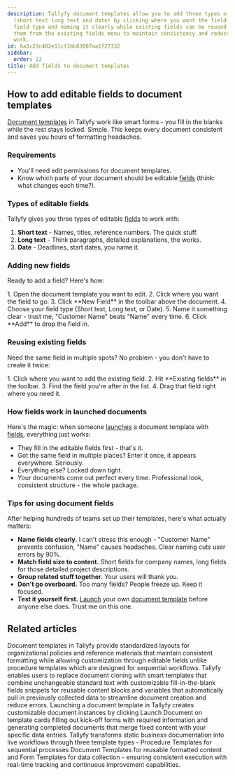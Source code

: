 ```yaml
---
description: Tallyfy document templates allow you to add three types of editable fields
  (short text long text and date) by clicking where you want the field selecting the
  field type and naming it clearly while existing fields can be reused by dragging
  them from the existing fields menu to maintain consistency and reduce formatting
  work.
id: 6a3c23c402e11cf3bb83007aa1f27332
sidebar:
  order: 22
title: Add fields to document templates
---
```



## How to add editable fields to document templates

[Document templates](/products/pro/documenting/documents/) in Tallyfy work like smart forms - you fill in the blanks while the rest stays locked. Simple. This keeps every document consistent and saves you hours of formatting headaches.

### Requirements
- You'll need edit permissions for document templates.
- Know which parts of your document should be editable [fields](/products/pro/tracking-and-tasks/tasks/what-are-form-fields-in-tallyfy/) (think: what changes each time?).

### Types of editable fields

Tallyfy gives you three types of editable [fields](/products/pro/tracking-and-tasks/tasks/what-are-form-fields-in-tallyfy/) to work with:

1. **Short text** - Names, titles, reference numbers. The quick stuff.
2. **Long text** - Think paragraphs, detailed explanations, the works.
3. **Date** - Deadlines, start dates, you name it.

### Adding new fields

Ready to add a field? Here's how:

<Steps>
1. Open the document template you want to edit.
2. Click where you want the field to go.
3. Click **New Field** in the toolbar above the document.
4. Choose your field type (Short text, Long text, or Date).
5. Name it something clear - trust me, "Customer Name" beats "Name" every time.
6. Click **Add** to drop the field in.
</Steps>

### Reusing existing fields

Need the same field in multiple spots? No problem - you don't have to create it twice:

<Steps>
1. Click where you want to add the existing field.
2. Hit **Existing fields** in the toolbar.
3. Find the field you're after in the list.
4. Drag that field right where you need it.
</Steps>

### How fields work in launched documents

Here's the magic: when someone [launches](/products/pro/launching/) a document template with [fields](/products/pro/tracking-and-tasks/tasks/what-are-form-fields-in-tallyfy/), everything just works:
- They fill in the editable fields first - that's it.
- Got the same field in multiple places? Enter it once, it appears everywhere. Seriously.
- Everything else? Locked down tight.
- Your documents come out perfect every time. Professional look, consistent structure - the whole package.

### Tips for using document fields

After helping hundreds of teams set up their templates, here's what actually matters:

- **Name fields clearly.** I can't stress this enough - "Customer Name" prevents confusion, "Name" causes headaches. Clear naming cuts user errors by 90%.
- **Match field size to content.** Short fields for company names, long fields for those detailed project descriptions.
- **Group related stuff together.** Your users will thank you.
- **Don't go overboard.** Too many fields? People freeze up. Keep it focused.
- **Test it yourself first.** [Launch](/products/pro/launching/) your own [document template](/products/pro/documenting/documents/) before anyone else does. Trust me on this one.


## Related articles
<CardGrid>
<LinkTitleCard header="<b>Documenting > Documents</b>" href="/products/pro/documenting/documents/" > Document templates in Tallyfy provide standardized layouts for organizational policies and reference materials that maintain consistent formatting while allowing customization through editable fields unlike procedure templates which are designed for sequential workflows. </LinkTitleCard>
<LinkTitleCard header="<b>Features > Fill in the blanks</b>" href="/products/pro/tutorials/features/fill-in-the-blanks/" > Tallyfy enables users to replace document cloning with smart templates that combine unchangeable standard text with customizable fill-in-the-blank fields snippets for reusable content blocks and variables that automatically pull in previously collected data to streamline document creation and reduce errors. </LinkTitleCard>
<LinkTitleCard header="<b>Documents > Launch and use document templates</b>" href="/products/pro/documenting/documents/how-to-launch-and-use-document-templates/" > Launching a document template in Tallyfy creates customizable document instances by clicking Launch Document on template cards filling out kick-off forms with required information and generating completed documents that merge fixed content with your specific data entries. </LinkTitleCard>
<LinkTitleCard header="<b>Pro > Essentials</b>" href="/products/pro/documenting/" > Tallyfy transforms static business documentation into live workflows through three template types - Procedure Templates for sequential processes Document Templates for reusable formatted content and Form Templates for data collection - ensuring consistent execution with real-time tracking and continuous improvement capabilities. </LinkTitleCard>
</CardGrid>